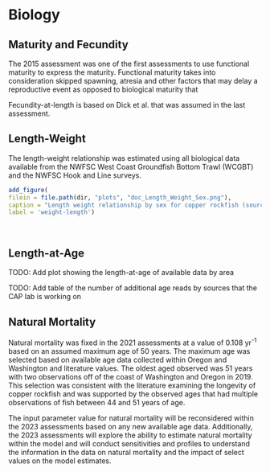 

# Biology

## Maturity and Fecundity

The 2015 assessment was one of the first assessments to use functional maturity to express the maturity. Functional maturity takes into consideration skipped spawning, atresia and other factors that may delay a reproductive event as opposed to biological maturity that 

Fecundity-at-length is based on Dick et al. that was assumed in the last assessment.

## Length-Weight

The length-weight relationship was estimated using all biological data available from the NWFSC West Coast Groundfish Bottom Trawl (WCGBT) and the NWFSC Hook and Line surveys. 

```r
add_figure(
filein = file.path(dir, "plots", "doc_Length_Weight_Sex.png"), 
caption = "Length weight relationship by sex for copper rockfish (source: NWFSC WCGBT and HKL Surveys)",
label = 'weight-length')

```
\

## Length-at-Age

TODO: Add plot showing the length-at-age of available data by area

TODO: Add table of the number of additional age reads by sources that the CAP lab is working on 

## Natural Mortality

Natural mortality was fixed in the 2021 assessments at a value of 0.108 yr^-1^ based on an assumed maximum age of 50 years. The maximum age was selected based on available age data collected within Oregon and Washington and literature values. The oldest aged observed was 51 years with two observations off of the coast of Washington and Oregon in 2019. This selection was consistent with the literature examining the longevity of copper rockfish and was supported by the observed ages that had multiple observations of fish between 44 and 51 years of age.  

The input parameter value for natural mortality will be reconsidered within the 2023 assessments based on any new available age data. Additionally, the 2023 assessments will explore the ability to estimate natural mortality within the model and will conduct sensitivities and profiles to understand the information in the data on natural mortality and the impact of select values on the model estimates.

